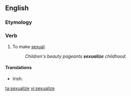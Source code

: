 ==English==

===Etymology===
{{suffix|sexual|ize|lang=en}}

===Verb===
{{en-verb|sexualiz}}

# To make [[sexual]].
#: ''Children's beauty pageants '''sexualize''' childhood.''

====Translations====
{{trans-top|to make sexual}}
* Irish: {{t|ga|gnéasaigh}}
{{trans-mid}}
{{trans-bottom}}

[[ta:sexualize]]
[[vi:sexualize]]
